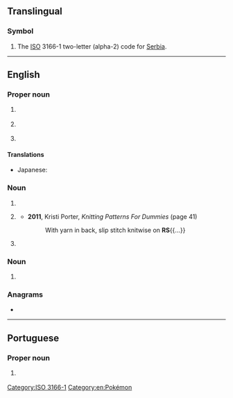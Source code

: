 {{also|rs|Rs|.rs|r's|RS-|R's|(RS)-|␞}}
==Translingual==

===Symbol===
{{head|mul|symbol}}

# The [[ISO]] 3166-1 two-letter (alpha-2) code for [[Serbia]].

[[Category:ISO 3166-1]]

----

==English==

===Proper noun===
{{en-proper noun}}

# {{lb|en|Mormonism}} {{initialism of|{{w|Relief Society}}|lang=en}}
# {{initialism of|Rio Grande do Sul|lang=en}} {{gloss|a state of Brazil}}
# {{lb|en|fandom slang}} {{initialism of|[[w:Pokémon Ruby and Sapphire|Pokémon Ruby and Sapphire]]|lang=en}}

====Translations====
{{trans-top|Pokémon Ruby and Sapphire}}
* Japanese: {{t|ja|ルビサファ|tr=Rubi-safa}}
{{trans-mid}}
{{trans-bottom}}

===Noun===
{{en-noun|?}}

# {{initialism of|[[recommended]] [[standard]]|lang=en}}
# {{lb|en|knitting}} {{initialism of|[[right]] [[side]]|lang=en}}
#* '''2011''', Kristi Porter, ''Knitting Patterns For Dummies'' (page 41)
#*: With yarn in back, slip stitch knitwise on '''RS'''{{...}}
# {{lb|en|military|US}} {{initialism of|[[recruiting]] [[station]]|lang=en}}

===Noun===
{{en-plural noun}}

# {{initialism of|[[religious]] [[studies]]|lang=en}}

===Anagrams===
* {{anagrams|en|SR|Sr|Sr.}}

[[Category:en:Pokémon]]

----

==Portuguese==

===Proper noun===
{{en-proper noun}}

# {{initialism of|Rio Grande do Sul|lang=pt}} {{gloss|a state of Brazil}}